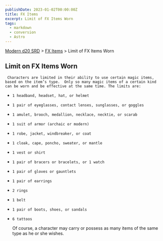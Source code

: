 ```yaml
---
publishDate: 2023-01-02T00:00:00Z
title: FX Items
excerpt: Limit of FX Items Worn
tags:
  - markdown
  - conversion
  - Astro
---
```


[Modern d20 SRD](/#modernD20) > [FX Items](modern-d20-srd-fx-items-index) > Limit of FX Items Worn

## Limit on FX Items Worn




     Characters are limited in their ability to use certain magic items, based on the item’s type.  Only so many magic items of a certain kind can be worn and be effective at the same time. The limits are:

-     1 headband, headset, hat, or helmet
-     1 pair of eyeglasses, contact lenses, sunglasses, or goggles
-     1 amulet, brooch, medallion, necklace, necktie, or scarab
-     1 suit of armor (archaic or modern)
-     1 robe, jacket, windbreaker, or coat
-     1 cloak, cape, poncho, sweater, or mantle
-     1 vest or shirt
-     1 pair of bracers or bracelets, or 1 watch
-     1 pair of gloves or gauntlets
-     1 pair of earrings
-     2 rings
-     1 belt
-     1 pair of boots, shoes, or sandals
-     6 tattoos

  Of course, a character may carry or possess as many items of the same type as he or she wishes.
